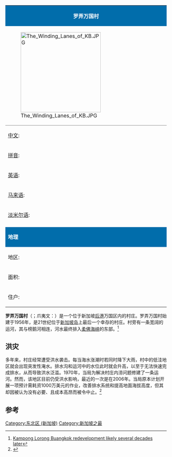 {{Multiple issues|
{{Refimprove|time=2020-07-09T10:19:46+00:00}}
{{Expand language|1=en|time=2020-07-10T13:19:19+00:00}}
}}
{{coord|1|23|0|N|103|52|41|E|display=title}}
{| cellpadding=3px cellspacing=0px bgcolor=#f7f8ff style="float:right; border:1px solid; margin:5px"
!style="background:#016DAB; border-bottom:1px solid; color:#FFF" colspan=2|罗弄万国村
|- valign="top" 
|colspan=2 style="border-bottom:1px solid gray;"|[[Image:The_Winding_Lanes_of_KB.JPG|250px]]
|- valign="top"
|[[汉语|中文]]:
|罗弄万国村
|- valign="top"
|[[汉语拼音|拼音]]:  
|Luónòng Wànguó Cūn
|- valign="top"
|width="50%"|[[英语|英语]]:
|width="50%"|Kampong Lorong Buangkok
|- valign="top"
|[[马来语|马来语]]:
|Kampong Selak Kain
|- valign="top"
|[[泰米尔语|淡米尔语]]:
|கம்போங் லோரொங் புவாங்காக்
|-
|-
|style="background:#016DAB; border-bottom:1px solid; border-top:1px solid; font-weight:bold; color:#FFF" colspan=2|地理
|- valign="top"
|width="50%"|地区:
|width="50%"|新加坡东北部
|- valign="top"
|面积:
|12,281.1 m<sup>2</sup>
|- valign="top"
|住户:
|28户
|}

'''罗弄万国村'''（{{lang-en|''Kampong Lorong Buangkok/Kampung Lorong Buangkok''}}；爪夷文：{{script/Arabic|كامڤوڠ لوروڠ بواڠكوق}}）是一个位于新加坡[[後港_(新加坡)|后港]]万国区内的村庄。罗弄万国村始建于1956年，是21世纪位于[[新加坡岛|新加坡岛]]上最后一个幸存的村庄。村旁有一条宽阔的运河，其与榜鹅河相连，河水最终排入[[柔佛海峡|柔佛海峡]]的东部。<ref>[http://www.todayonline.com/singapore/redevelopment-lor-buangkok-kampong-likely-several-decades-later Kampong Lorong Buangkok redevelopment likely several decades later]</ref>

==洪灾==
多年来，村庄经常遭受洪水袭击。每当海水涨潮时若同时降下大雨，村中的低洼地区就会出现突发性淹水。排水沟和运河中的水位此时就会升高，以至于无法快速完成排水，从而导致洪水泛滥。1970年，当局为解决村庄内涝问题修建了一条运河。然而，该地区目前仍受洪水影响，最近的一次是在2006年。当局原本计划开展一项预计需耗资1000万美元的作业，改善排水系统和提高地面海拔高度，但其却因被认为没有必要、且成本高昂而被令中止。<ref>{{cite web |author1=Chia, Joshua Yeong Jia |title=Kampong Lorong Buangkok |url=https://eresources.nlb.gov.sg/infopedia/articles/SIP_1128_2009-12-09.html |website=NLB Eresources |accessdate=2020-07-10}}</ref>

==参考==
{{reflist}}

[[Category:东北区_(新加坡)|Category:东北区 (新加坡)]]
[[Category:新加坡之最|Category:新加坡之最]]
